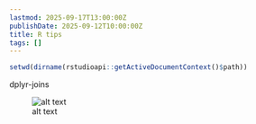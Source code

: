 ```yaml
---
lastmod: 2025-09-17T13:00:00Z
publishDate: 2025-09-12T10:00:00Z
title: R tips
tags: []
---
```


```r
setwd(dirname(rstudioapi::getActiveDocumentContext()$path))
```

dplyr-joins

![alt text](images/微信图片_20240717110511.jpg)
